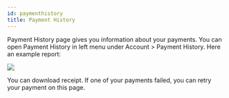 ```yaml
---
id: paymenthistory
title: Payment History
---
```


Payment History page gives you information about your payments. You can open
Payment History in left menu under Account > Payment History. Here an example
report:

<Frame><img src="/img/paymenthistory/paymenthistory.png"  /></Frame>

You can download receipt. If one of your payments failed, you can retry your
payment on this page.
